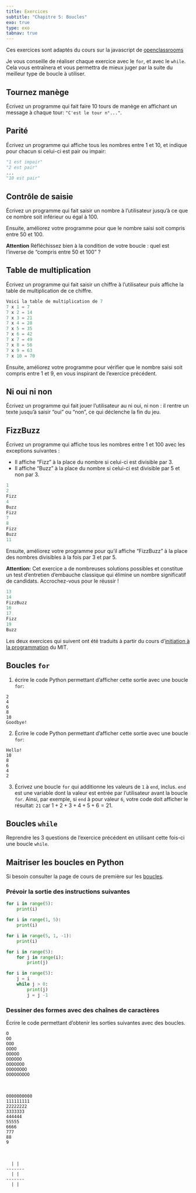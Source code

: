 ```yaml
---
title: Exercices
subtitle: "Chapitre 5: Boucles"
exo: true
type: exo
tabnav: true
---
```

Ces exercices sont adaptés du cours sur la javascript de
[openclassrooms](https://openclassrooms.com/en/courses/2984401-apprenez-a-coder-avec-javascript/3074396-repetez-des-instructions#/id/r-3075177)

Je vous conseille de réaliser chaque exercice avec le `for`, et avec le `while`. Cela vous
entraînera et vous permettra de mieux juger par la suite du meilleur type de boucle à utiliser.

## Tournez manège

Écrivez un programme qui fait faire 10 tours de manège en affichant un message à chaque tour:
`"C'est le tour n°..."`.

<!--
### Une solution possible

for i in range(1,11):
    print("C'est le tour n°", i) -->

## Parité

Écrivez un programme qui affiche tous les nombres entre 1 et 10, et indique pour chacun si celui-ci
est pair ou impair:

```python
"1 est impair"
"2 est pair"
...
"10 est pair"
```

<!-- ### Une solution possible¶

for i in range(1,11):
    if i %2 ==0:
        print(i, "est pair")
    else:
        print(i, "est impair") -->

## Contrôle de saisie

Écrivez un programme qui fait saisir un nombre à l'utilisateur jusqu'à ce que ce nombre soit
inférieur ou égal à 100.

Ensuite, améliorez votre programme pour que le nombre saisi soit compris entre 50 et 100.

**Attention** Réfléchissez bien à la condition de votre boucle : quel est l'inverse de "compris
entre 50 et 100" ?

<!-- ### Une solution possible¶

REPEAT = True
while REPEAT:
    n = int(input("Entrez un nombre compris entre 50 et 100: "))
    if (n > 49) and (n < 100):
        print("Merci pour votre réponse:)")
        REPEAT = False -->

## Table de multiplication

Écrivez un programme qui fait saisir un chiffre à l'utilisateur puis affiche la table de
multiplication de ce chiffre.

```python
Voici la table de multiplication de 7
7 x 1 = 7
7 x 2 = 14
7 x 3 = 21
7 x 4 = 28
7 x 5 = 35
7 x 6 = 42
7 x 7 = 49
7 x 8 = 56
7 x 9 = 63
7 x 10 = 70
```

Ensuite, améliorez votre programme pour vérifier que le nombre saisi soit compris entre 1 et 9, en
vous inspirant de l'exercice précédent.

<!-- ### Une solution possible

n = int(input("Vous souhaitez afficher la table de: "))
for i in range(1,11):
    print(n, "x", i, "=", n*i) -->

## Ni oui ni non

Écrivez un programme qui fait jouer l'utilisateur au ni oui, ni non : il rentre un texte jusqu'à
saisir "oui" ou "non", ce qui déclenche la fin du jeu.

<!-- ### Une solution possible¶

print("""
Bienvenue dans le jeu du ni oui ni non
""")
# On initialise la variable reponse
reponse = ""
while (reponse != "oui") and (reponse != "non"):
    reponse = input("Que dites-vous? ")
    # On convertit la réponse en minuscules pour la comparaison
    reponse = reponse.lower()

print("PERDU! Vous avez dit", reponse) -->

## FizzBuzz

Écrivez un programme qui affiche tous les nombres entre 1 et 100 avec les
exceptions suivantes :

- Il affiche "Fizz" à la place du nombre si celui-ci est divisible par 3.
- Il affiche "Buzz" à la place du nombre si celui-ci est divisible par 5 et non par 3.

```python
1
2
Fizz
4
Buzz
Fizz
7
8
Fizz
Buzz
11
```

Ensuite, améliorez votre programme pour qu'il affiche "FizzBuzz" à la place des
nombres divisibles à la fois par 3 et par 5.

**Attention:** Cet exercice a de nombreuses solutions possibles et constitue un test d'entretien
d'embauche classique qui élimine un nombre significatif de candidats. Accrochez-vous pour le
réussir !

```python
13
14
FizzBuzz
16
17
Fizz
19
Buzz
```

<!--
### Une solution possible

J'attends toujours vos propositions! -->

Les deux exercices qui suivent ont été traduits à partir du cours
d'[initiation à la programmation](https://www.edx.org/course/introduction-to-computer-science-and-programming-7)
du MIT.

<!-- Lien vers les solutions: https://github.com/anarayanan86/MITx-6.00.1x -->

## Boucles `for`

1. écrire le code Python permettant d'afficher cette sortie avec une boucle `for`:

```
2
4
6
8
10
Goodbye!
```

<!-- 
for i in range(2, 11, 2):
    print(i)
print('Goodbye!')
 -->

2. Écrire le code Python permettant d'afficher cette sortie avec une boucle `for`:

```
Hello!
10
8
6
4
2
```

<!-- 
print('Hello!')
for i in range(10, 0, -2):
    print(i)
 -->

3. Écrivez une boucle `for` qui additionne les valeurs de `1` à `end`, inclus. `end` est une
   variable dont la valeur est entrée par l'utilisateur avant la boucle `for`. Ainsi, par exemple,
   si `end` à pour valeur `6`, votre code doit afficher le résultat: `21` car $1 + 2 + 3 + 4 + 5 +
   6 = 21$.

<!-- 
total = 0
for i in range(end+1):
    total += i

print(total)
 -->

## Boucles `while`

Reprendre les 3 questions de l'exercice précédent en utilisant cette fois-ci une boucle `while`.

## Maitriser les boucles en Python

Si besoin consulter la page de cours de première sur les
[boucles](/1g/nsi/7-langages-et-programmation/5-boucles).

### Prévoir la sortie des instructions suivantes


```python
for i in range(5):
    print(i)

for i in range(1, 5):
    print(i)

for i in range(5, 1, -1):
    print(i)

for i in range(5):
    for j in range(i):
        print(j)

for i in range(5):
    j = i
    while j > 0:
        print(j)
        j = j -1
```

### Dessiner des formes avec des chaînes de caractères

Écrire le code permettant d'obtenir les sorties suivantes avec des boucles.

```
O
OO
OOO
OOOO
OOOOO
OOOOOO
OOOOOOO
OOOOOOOO
OOOOOOOOO
```
&nbsp;

```
0000000000
111111111
22222222
3333333
444444
55555
6666
777
88
9
```
&nbsp;

```
  | |
-------
  | |
-------
  | |

```